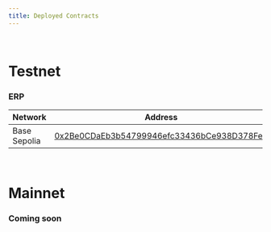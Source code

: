 ```yaml
---
title: Deployed Contracts
---
```


<br />

# Testnet

### ERP

| Network | Address |
| --- | --- |
| Base Sepolia | [0x2Be0CDaEb3b54799946efc33436bCe938D378Fe9](https://sepolia.basescan.org/address/0x2be0cdaeb3b54799946efc33436bce938d378fe9) |

<br />

# Mainnet

### Coming soon